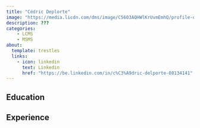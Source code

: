 ---
title: "Cédric Deplorte"
image: "https://media.licdn.com/dms/image/C5603AQHWlKrUvmEmhQ/profile-displayphoto-shrink_200_200/0/1516941436955?e=2147483647&v=beta&t=jL4G-NJoNVnP4FuKLY3mbMt9ecClqlhLqXEkgVA5mHc"
description: ???
categories: 
    - LCMS
    - MSMS
about:
  template: trestles
  links: 
    - icon: linkedin
      text: Linkedin
      href: "https://be.linkedin.com/in/c%C3%A9dric-delporte-08134141"
---

## Education

## Experience
